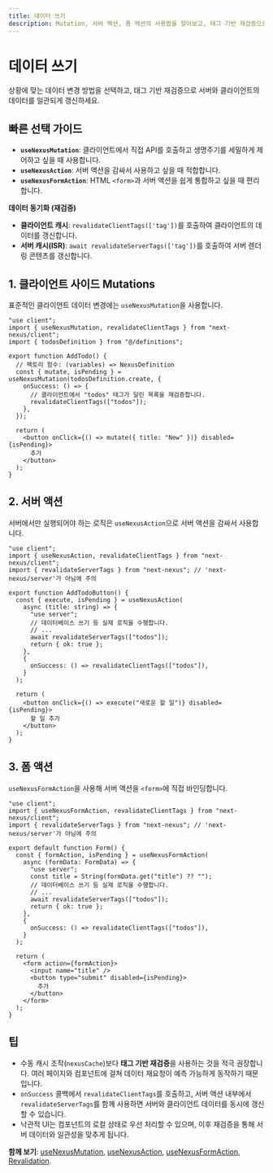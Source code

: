 ```yaml
---
title: 데이터 쓰기
description: Mutation, 서버 액션, 폼 액션의 사용법을 알아보고, 태그 기반 재검증으로 데이터를 동기화하는 방법을 확인하세요.
---
```


# 데이터 쓰기

상황에 맞는 데이터 변경 방법을 선택하고, 태그 기반 재검증으로 서버와 클라이언트의 데이터를 일관되게 갱신하세요.

## 빠른 선택 가이드

- **`useNexusMutation`**: 클라이언트에서 직접 API를 호출하고 생명주기를 세밀하게 제어하고 싶을 때 사용합니다.
- **`useNexusAction`**: 서버 액션을 감싸서 사용하고 싶을 때 적합합니다.
- **`useNexusFormAction`**: HTML `<form>`과 서버 액션을 쉽게 통합하고 싶을 때 편리합니다.

**데이터 동기화 (재검증)**

- **클라이언트 캐시**: `revalidateClientTags(['tag'])`를 호출하여 클라이언트의 데이터를 갱신합니다.
- **서버 캐시(ISR)**: `await revalidateServerTags(['tag'])`를 호출하여 서버 렌더링 콘텐츠를 갱신합니다.

## 1. 클라이언트 사이드 Mutations

표준적인 클라이언트 데이터 변경에는 `useNexusMutation`을 사용합니다.

```tsx path=null start=null
"use client";
import { useNexusMutation, revalidateClientTags } from "next-nexus/client";
import { todosDefinition } from "@/definitions";

export function AddTodo() {
  // 팩토리 함수: (variables) => NexusDefinition
  const { mutate, isPending } = useNexusMutation(todosDefinition.create, {
    onSuccess: () => {
      // 클라이언트에서 "todos" 태그가 달린 목록을 재검증합니다.
      revalidateClientTags(["todos"]);
    },
  });

  return (
    <button onClick={() => mutate({ title: "New" })} disabled={isPending}>
      추가
    </button>
  );
}
```

## 2. 서버 액션

서버에서만 실행되어야 하는 로직은 `useNexusAction`으로 서버 액션을 감싸서 사용합니다.

```tsx path=null start=null
"use client";
import { useNexusAction, revalidateClientTags } from "next-nexus/client";
import { revalidateServerTags } from "next-nexus"; // 'next-nexus/server'가 아님에 주의

export function AddTodoButton() {
  const { execute, isPending } = useNexusAction(
    async (title: string) => {
      "use server";
      // 데이터베이스 쓰기 등 실제 로직을 수행합니다.
      // ...
      await revalidateServerTags(["todos"]);
      return { ok: true };
    },
    {
      onSuccess: () => revalidateClientTags(["todos"]),
    }
  );

  return (
    <button onClick={() => execute("새로운 할 일")} disabled={isPending}>
      할 일 추가
    </button>
  );
}
```

## 3. 폼 액션

`useNexusFormAction`을 사용해 서버 액션을 `<form>`에 직접 바인딩합니다.

```tsx path=null start=null
"use client";
import { useNexusFormAction, revalidateClientTags } from "next-nexus/client";
import { revalidateServerTags } from "next-nexus"; // 'next-nexus/server'가 아님에 주의

export default function Form() {
  const { formAction, isPending } = useNexusFormAction(
    async (formData: FormData) => {
      "use server";
      const title = String(formData.get("title") ?? "");
      // 데이터베이스 쓰기 등 실제 로직을 수행합니다.
      // ...
      await revalidateServerTags(["todos"]);
      return { ok: true };
    },
    {
      onSuccess: () => revalidateClientTags(["todos"]),
    }
  );

  return (
    <form action={formAction}>
      <input name="title" />
      <button type="submit" disabled={isPending}>
        추가
      </button>
    </form>
  );
}
```

## 팁

- 수동 캐시 조작(`nexusCache`)보다 **태그 기반 재검증**을 사용하는 것을 적극 권장합니다. 여러 페이지와 컴포넌트에 걸쳐 데이터 재요청이 예측 가능하게 동작하기 때문입니다.
- `onSuccess` 콜백에서 `revalidateClientTags`를 호출하고, 서버 액션 내부에서 `revalidateServerTags`를 함께 사용하면 서버와 클라이언트 데이터를 동시에 갱신할 수 있습니다.
- 낙관적 UI는 컴포넌트의 로컬 상태로 우선 처리할 수 있으며, 이후 재검증을 통해 서버 데이터와 일관성을 맞추게 됩니다.

**함께 보기**: [useNexusMutation](/ko/api/hooks/use-nexus-mutation), [useNexusAction](/ko/api/hooks/use-nexus-action), [useNexusFormAction](/ko/api/hooks/use-nexus-form-action), [Revalidation](/ko/api/revalidation).
